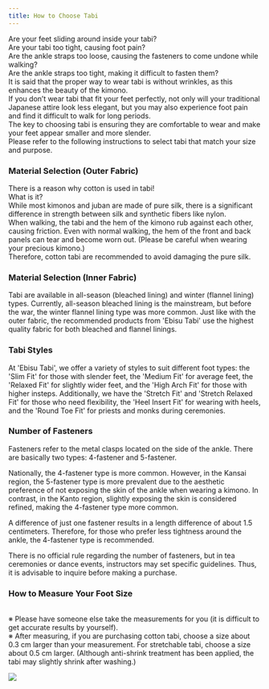 ```yaml
---
title: How to Choose Tabi
---
```



Are your feet sliding around inside your tabi?<br/>
Are your tabi too tight, causing foot pain?<br/>
Are the ankle straps too loose, causing the fasteners to come undone while walking?<br/>
Are the ankle straps too tight, making it difficult to fasten them?<br/>
It is said that the proper way to wear tabi is without wrinkles, as this enhances the beauty of the kimono.<br/>
If you don’t wear tabi that fit your feet perfectly, not only will your traditional Japanese attire look less elegant, but you may also experience foot pain and find it difficult to walk for long periods.<br/>
The key to choosing tabi is ensuring they are comfortable to wear and make your feet appear smaller and more slender.<br/>
Please refer to the following instructions to select tabi that match your size and purpose.

### Material Selection (Outer Fabric)

There is a reason why cotton is used in tabi!<br/>
What is it?<br/>
While most kimonos and juban are made of pure silk, there is a significant difference in strength between silk and synthetic fibers like nylon.<br/>
When walking, the tabi and the hem of the kimono rub against each other, causing friction. Even with normal walking, the hem of the front and back panels can tear and become worn out. (Please be careful when wearing your precious kimono.)<br/>
Therefore, cotton tabi are recommended to avoid damaging the pure silk.

<Table 
  data={[
    {
      types: "Cotton Tabi",
      features: `Cotton tabi come in various weaves such as calico, broadcloth, and satin. General white tabi use calico or broadcloth, while black tabi for men use satin weave. For formal occasions, white calico tabi are commonly worn. Even among calico, quality and price vary greatly! The white calico tabi recommended by 'Ebisu Tabi' use the highest quality fabric, treated with anti-shrinkage and anti-stain processes, making them smooth in appearance and texture, and resistant to yellowing.`
    },
    {
      types: "Stretch Tabi",
      features: `The third-generation owner of 'Ebisu Tabi' developed stretch cotton tabi for those unfamiliar with wearing tabi, inspired by the fabric of bras at the time. They collaborated with a major textile company to create a fabric (cotton mixed with polyurethane) for these stretch tabi, which are now the company's most popular product, suitable for formal occasions. Unlike the cheap stretch tabi commonly sold, these offer a completely different wearing experience and have many loyal customers. Recommended for tabi beginners or those with bunions. They are also comfortable for long periods of sitting seiza-style.`
    },
    {
      types: "Hemp Tabi",
      features: `Made with pure hemp fabric on both sides, these tabi are characterized by their rough texture, excellent breathability, and refreshing feel. Suitable for everyday wear in summer. Previously, only 100% hemp tabi were made, but since 2015, tabi made with a blend of hemp and cotton have been added to the lineup.`
    },
    {
      types: "Pure Silk Tabi",
      features: `These tabi feature the unique luster and soft texture of pure silk. Used for special formal occasions like weddings. With the increasing trend of renting wedding attire, the only item the bride and groom can keep from what they wore on the day is likely the tabi they brought themselves. As the only memento of the day, please wear the formal habutae silk tabi.`
    },
    {
      types: "Nylon Tabi",
      features: `These are easy to wear due to their stretchability. We also make nylon tabi using nylon tricot, with a 3mm urethane foam layer between the inner and outer sole fabrics. The urethane provides cushioning, insulation, and heat retention.`
    },
    {
      types: "Cover Tabi",
      features: `These are worn over white cotton tabi to prevent staining. Made with nylon tricot for easy wear. Available in sock-style with elastic openings or with five fasteners.`
    },
    {
      types: "Velvet Tabi",
      features: `The sole is made of suede, and the inner fabric uses high-quality flannel. They have a warm appearance and are suitable for everyday wear in winter (Ebisu Tabi uses velvet specifically woven for tabi).`
    },
    {
      types: "Tabi Slippers",
      features: `White stretch tabi in a slipper style, designed for use at kimono exhibitions or kimono dressing classes. Even without fasteners, they look like tabi from the front. (This product is our patented item.)`
    }
  ]}
  columns={[
    {
      key: "types",
      label: "Types",
      align: "start"
    },
    {
      key: "features",
      label: "Features",
      align: "start"
    }
  ]}
  client:visible
/>

### Material Selection (Inner Fabric)

Tabi are available in all-season (bleached lining) and winter (flannel lining) types. Currently, all-season bleached lining is the mainstream, but before the war, the winter flannel lining type was more common. Just like with the outer fabric, the recommended products from 'Ebisu Tabi' use the highest quality fabric for both bleached and flannel linings.

### Tabi Styles

At 'Ebisu Tabi', we offer a variety of styles to suit different foot types: the 'Slim Fit' for those with slender feet, the 'Medium Fit' for average feet, the 'Relaxed Fit' for slightly wider feet, and the 'High Arch Fit' for those with higher insteps. Additionally, we have the 'Stretch Fit' and 'Stretch Relaxed Fit' for those who need flexibility, the 'Heel Insert Fit' for wearing with heels, and the 'Round Toe Fit' for priests and monks during ceremonies.

### Number of Fasteners

Fasteners refer to the metal clasps located on the side of the ankle. There are basically two types: 4-fastener and 5-fastener.

Nationally, the 4-fastener type is more common. However, in the Kansai region, the 5-fastener type is more prevalent due to the aesthetic preference of not exposing the skin of the ankle when wearing a kimono. In contrast, in the Kanto region, slightly exposing the skin is considered refined, making the 4-fastener type more common.

A difference of just one fastener results in a length difference of about 1.5 centimeters. Therefore, for those who prefer less tightness around the ankle, the 4-fastener type is recommended.

There is no official rule regarding the number of fasteners, but in tea ceremonies or dance events, instructors may set specific guidelines. Thus, it is advisable to inquire before making a purchase.

### How to Measure Your Foot Size

<Table 
  data={[
    {
      image: "https://ik.imagekit.io/dgfwhfvkn/tabi/bWVhc3VyZTAx_waifu2x_noise3_scale4x_2yQMDNfOT.avif?updatedAt=1739611305625",
      description: `【1】 First, stand with your feet shoulder-width apart, distributing your weight evenly on both feet.`
    },
    {
      image: "https://ik.imagekit.io/dgfwhfvkn/tabi/bWVhc3VyZTAy_waifu2x_noise3_scale4x_TI-mJt0Pw.avif?updatedAt=1739611305920",
      description: `【2】 Use a measuring tape to wrap around the widest part of your foot, which is typically around the base of your big toe and little toe. If the transverse arch of your foot has collapsed, causing your foot to widen, we recommend holding both sides of your foot and tightening it slightly before measuring.`
    },
    {
      image: "https://ik.imagekit.io/dgfwhfvkn/tabi/bWVhc3VyZTAz_waifu2x_noise3_scale4x_dU2XLfevkh.avif?updatedAt=1739611305323",
      description: `【3】 Measure the circumference of your ankle at 12 cm and 15 cm above the ground.`
    },
    {
      image: "https://ik.imagekit.io/dgfwhfvkn/tabi/bWVhc3VyZTA0_waifu2x_noise3_scale4x_M3F3HBz8b.avif?updatedAt=1739611305895",
      description: `【4】 Place your heel against a wall and measure the length of your foot from the wall to the tip of your longest toe. If your big toe is the longest, measure its length; if your second toe is longer, measure its length instead.`
    },
    {
      image: "https://ik.imagekit.io/dgfwhfvkn/tabi/bWVhc3VyZTA0_waifu2x_noise3_scale4x_M3F3HBz8b.avif?updatedAt=1739611305895",
      description: `【5】 Measure both feet in the same way. If your feet are different lengths, choose the tabi size based on the larger foot.`
    }
  ]}
  columns={[
    {
      key: "image",
      label: "Show",
      type: "image",
      align: "center"
    },
    {
      key: "description",
      label: "How",
      align: "start"
    }
  ]}
  client:visible
/>

※ Please have someone else take the measurements for you (it is difficult to get accurate results by yourself).<br/>
※ After measuring, if you are purchasing cotton tabi, choose a size about 0.3 cm larger than your measurement. For stretchable tabi, choose a size about 0.5 cm larger. (Although anti-shrink treatment has been applied, the tabi may slightly shrink after washing.)

<Image src="https://res.cloudinary.com/dkhp3hucr/image/upload/v1739614162/mou4dw5ngl2xyjd5bbnk.avif" client:visible/>

<ContributorList githubRepo="dragonjay-lyj/jpstra" />